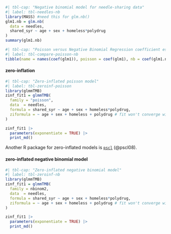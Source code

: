 
```r
#| tbl-cap: "Negative binomial model for needle-sharing data"
#| label: tbl-needles-nb
library(MASS) #need this for glm.nb()
glm1.nb = glm.nb(
  data = needles,
  shared_syr ~ age + sex + homeless*polydrug
)
summary(glm1.nb)
```

```r
#| tbl-cap: "Poisson versus Negative Binomial Regression coefficient estimates"
#| label: tbl-compare-poisson-nb
tibble(name = names(coef(glm1)), poisson = coef(glm1), nb = coef(glm1.nb))
```

#### zero-inflation

```r
#| tbl-cap: "Zero-inflated poisson model"
#| label: tbl-zeroinf-poisson
library(glmmTMB)
zinf_fit1 = glmmTMB(
  family = "poisson",
  data  = needles,
  formula = shared_syr ~ age + sex + homeless*polydrug,
  ziformula = ~ age + sex + homeless + polydrug # fit won't converge with interaction
)

zinf_fit1 |>
  parameters(exponentiate = TRUE) |>
  print_md()

```

::: notes

Another R package for zero-inflated models is [`pscl`](https://cran.r-project.org/web/packages/pscl/index.html) (@pscl08).

:::

#### zero-inflated negative binomial model

```r
#| tbl-cap: "Zero-inflated negative binomial model"
#| label: tbl-zeroinf-nb
library(glmmTMB)
zinf_fit1 = glmmTMB(
  family = nbinom2,
  data  = needles,
  formula = shared_syr ~ age + sex + homeless*polydrug,
  ziformula = ~ age + sex + homeless + polydrug # fit won't converge with interaction
)

zinf_fit1 |>
  parameters(exponentiate = TRUE) |>
  print_md()

```

